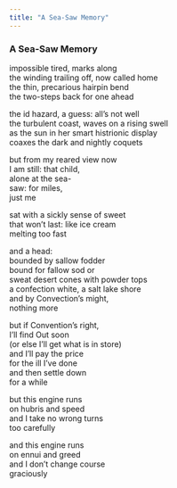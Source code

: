 ```yaml
---
title: "A Sea-Saw Memory"
---
```


### A Sea-Saw Memory

impossible tired, marks along<br>
the winding trailing off, now called home<br>
the thin, precarious hairpin bend<br>
the two-steps back for one ahead<br>

the id hazard, a guess: all's not well<br>
the turbulent coast, waves on a rising swell<br>
as the sun in her smart histrionic display<br>
coaxes the dark and nightly coquets<br>

but from my reared view now<br>
I am still: that child,<br>
alone at the sea-<br>
saw: for miles,<br>
just me<br>

sat with a sickly sense of sweet<br>
that won't last: like ice cream<br>
melting too fast<br>

and a head:<br>
bounded by sallow fodder<br>
bound for fallow sod or<br>
sweat desert cones with powder tops<br>
a confection white, a salt lake shore<br>
and by Convection's might,<br>
nothing more<br>

but if Convention's right,<br>
I'll find Out soon<br>
(or else I'll get what is in store)<br>
and I'll pay the price<br>
for the ill I've done<br>
and then settle down<br>
for a while<br>

but this engine runs<br>
on hubris and speed<br>
and I take no wrong turns<br>
too carefully<br>

and this engine runs<br>
on ennui and greed<br>
and I don't change course<br>
graciously<br>

<br>
